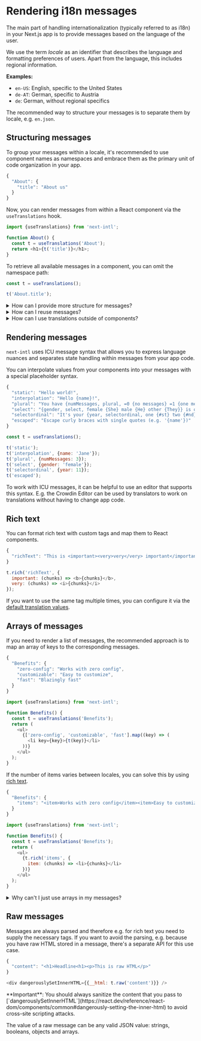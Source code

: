 
# Rendering i18n messages

The main part of handling internationalization (typically referred to as i18n) in your Next.js app is to provide messages based on the language of the user.

We use the term _locale_ as an identifier that describes the language and formatting preferences of users. Apart from the language, this includes regional information.

**Examples:**

- `en-US`: English, specific to the United States
- `de-AT`: German, specific to Austria
- `de`: German, without regional specifics

The recommended way to structure your messages is to separate them by locale, e.g. `en.json`.

## Structuring messages

To group your messages within a locale, it's recommended to use component names as namespaces and embrace them as the primary unit of code organization in your app.

```js filename="en.json"
{
  "About": {
    "title": "About us"
  }
}
```

Now, you can render messages from within a React component via the `useTranslations` hook.

```js filename="About.tsx"
import {useTranslations} from 'next-intl';

function About() {
  const t = useTranslations('About');
  return <h1>{t('title')}</h1>;
}
```

To retrieve all available messages in a component, you can omit the namespace path:

```js
const t = useTranslations();

t('About.title');
```

<details>
<summary>How can I provide more structure for messages?</summary>

Optionally, you can structure your messages into nested objects.

```js filename="en.json"
{
  "auth": {
    "SignUp": {
      "title": "Sign up",
      "form": {
        "placeholder": "Please enter your name",
        "submit": "Submit"
      }
    }
  }
}
```

```js filename="SignUp.tsx"
import {useTranslations} from 'next-intl';

function SignUp() {
  // Provide the lowest common denominator that contains
  // all messages this component needs to consume.
  const t = useTranslations('auth.SignUp');

  return (
    <>
      <h1>{t('title')}</h1>
      <form>
        <input
          // The remaining hierarchy can be resolved by
          // using `.` to access nested messages.
          placeholder={t('form.placeholder')}
        />
        <button type="submit">{t('form.submit')}</button>
      </form>
    </>
  );
}
```

</details>

<details>
<summary>How can I reuse messages?</summary>

As your app grows, you'll want to reuse messages among your components. If you use component names as namespaces to structure your messages, you'll automatically benefit from reusable messages by reusing your components.

**Examples:**

- You're displaying products in your app and often need to resolve a category identifier to a human readable label (e.g. `new` → "Just in"). To ensure consistency, you can add a `ProductCategory` component that turns the `category` into a string.
- You commonly need a dialog that displays a "confirm" and "cancel" button. In this case, consider adding a `ConfirmDialog` component to reuse the messages along with the functionality.

There might be cases where you want to use the same message in different components, but there's no reasonable opportunity for sharing the message via a component. This might be symptom that these components should use separate messages, even if they happen to be the same for the time being. By using separate labels, you gain the flexibility to use more specific labels (e.g. "not now" instead of "cancel").

</details>

<details>
<summary>How can I use translations outside of components?</summary>

`next-intl` only offers an API to use translations from within React components.

This may seem like an unnecessary limitation, but this is intentional and aims to encourage the use of proven patterns that avoid potential issues—especially if they are easy to overlook.

If you're interested to dive deeper into this topic, there's a blog post that discusses the background of this design decision: [How (not) to use translations outside of React components](/blog/translations-outside-of-react-components).

There's one exception however: [Using `next-intl` with the Next.js Metadata API and Route Handlers](/docs/environments/metadata-route-handlers).

</details>

## Rendering messages

`next-intl` uses ICU message syntax that allows you to express language nuances and separates state handling within messages from your app code.

You can interpolate values from your components into your messages with a special placeholder syntax.

```js filename="en.json"
{
  "static": "Hello world!",
  "interpolation": "Hello {name}!",
  "plural": "You have {numMessages, plural, =0 {no messages} =1 {one message} other {# messages}}.",
  "select": "{gender, select, female {She} male {He} other {They}} is online.",
  "selectordinal": "It's your {year, selectordinal, one {#st} two {#nd} few {#rd} other {#th}} birthday!",
  "escaped": "Escape curly braces with single quotes (e.g. '{name'})"
}
```

```js
const t = useTranslations();

t('static');
t('interpolation', {name: 'Jane'});
t('plural', {numMessages: 3});
t('select', {gender: 'female'});
t('selectordinal', {year: 11});
t('escaped');
```

<Callout>

To work with ICU messages, it can be helpful to use an editor that supports this syntax. E.g. the <PartnerContentLink name="messages-rendering" href="https://support.crowdin.com/icu-message-syntax/">Crowdin Editor</PartnerContentLink> can be used by translators to work on translations without having to change app code.

</Callout>

## Rich text

You can format rich text with custom tags and map them to React components.

```js filename="en.json"
{
  "richText": "This is <important><very>very</very> important</important>"
}
```

```js
t.rich('richText', {
  important: (chunks) => <b>{chunks}</b>,
  very: (chunks) => <i>{chunks}</i>
});
```

If you want to use the same tag multiple times, you can configure it via the [default translation values](/docs/usage/configuration#default-translation-values).

## Arrays of messages

If you need to render a list of messages, the recommended approach is to map an array of keys to the corresponding messages.

```js filename="en.json"
{
  "Benefits": {
    "zero-config": "Works with zero config",
    "customizable": "Easy to customize",
    "fast": "Blazingly fast"
  }
}
```

```js filename="Benefits.tsx"
import {useTranslations} from 'next-intl';

function Benefits() {
  const t = useTranslations('Benefits');
  return (
    <ul>
      {['zero-config', 'customizable', 'fast'].map((key) => (
        <li key={key}>{t(key)}</li>
      ))}
    </ul>
  );
}
```

If the number of items varies between locales, you can solve this by using [rich text](#rich-text).

```js filename="en.json"
{
  "Benefits": {
    "items": "<item>Works with zero config</item><item>Easy to customize</item><item>Blazingly fast</item>"
  }
}
```

```js filename="Benefits.tsx"
import {useTranslations} from 'next-intl';

function Benefits() {
  const t = useTranslations('Benefits');
  return (
    <ul>
      {t.rich('items', {
        item: (chunks) => <li>{chunks}</li>
      })}
    </ul>
  );
}
```

<details>
<summary>Why can't I just use arrays in my messages?</summary>

The advantage of this approach over supporting arrays in messages is that this way you can use the formatting capabilities, e.g. to interpolate values into individual messages.

```js filename="en.json"
{
  "Benefits": {
    "zero-config": "Works with <b>zero config</b>",
    "customizable": "Easy to <b>customize</b>",
    "fast": "Blazingly <b>fast</b>"
  }
}
```

```js filename="Benefits.tsx"
import {useTranslations} from 'next-intl';

function Benefits() {
  const t = useTranslations('Benefits');
  return (
    <ul>
      {['zero-config', 'customizable', 'fast'].map((key, index, arr) => {
        const color = `hsl(${(index / (arr.length - 1)) * 360}deg 70% 50%)`;
        return (
          <li key={key}>
            {t(key, {b: (chunks) => <b style={{color}}>{chunks}</b>})}
          </li>
        );
      })}
    </ul>
  );
}
```

</details>

## Raw messages

Messages are always parsed and therefore e.g. for rich text you need to supply the necessary tags. If you want to avoid the parsing, e.g. because you have raw HTML stored in a message, there's a separate API for this use case.

```js filename="en.json"
{
  "content": "<h1>Headline<h1><p>This is raw HTML</p>"
}
```

```js
<div dangerouslySetInnerHTML={{__html: t.raw('content')}} />
```

<Callout type="warning">
  **Important**: You should always sanitize the content that you pass to
  [`dangerouslySetInnerHTML`](https://react.dev/reference/react-dom/components/common#dangerously-setting-the-inner-html)
  to avoid cross-site scripting attacks.
</Callout>

The value of a raw message can be any valid JSON value: strings, booleans, objects and arrays.
